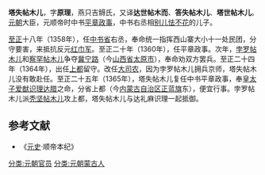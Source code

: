 '''塔失帖木儿'''，字'''原理'''，燕只吉䚟氏，又译'''达世帖木而'''、'''答失帖木儿'''、'''塔世帖木儿'''。[[元朝|元朝]]大臣，元顺帝时中书[[平章政事|平章政事]]，中书右丞相[[别儿怯不花|别儿怯不花]]的儿子。

[[至正|至正]]十八年（1358年），任[[中书省|中书省]]右丞，奉命统一指挥西山寨大小十一处民团，分守要害，来抵抗反元[[红巾军|红巾军]]。至正二十年（1360年），任平章政事。次年，[[孛羅帖木兒_(散只兀氏)|孛罗帖木儿]]和[[察罕帖木儿|察罕帖木儿]]争夺[[冀宁路|冀宁路]]（今[[山西省|山西省]][[太原市|太原市]]），奉命劝双方罢兵。至正二十四年（1364年），出任[[元上都|上都]]留守。改任[[大司农|大司农]]，因为孛罗帖木儿拥兵京师，塔失帖木儿没有敢赴任。至正二十五年（1365年），塔失帖木儿复任中书平章政事，奉[[皇太子|皇太子]][[爱猷识理达腊|爱猷识理达腊]]之命，分省上都（今[[内蒙古自治区|内蒙古自治区]][[正蓝旗_(内蒙古)|正蓝旗]]东），便宜行事。孛罗帖木儿派[[秃坚帖木儿|秃坚帖木儿]]攻上都，塔失帖木儿与达礼麻识理一起抵御。
==参考文献==
* 《[[元史|元史]]·顺帝本纪》
[[分类:元朝官员|分类:元朝官员]]
[[分类:元朝蒙古人|分类:元朝蒙古人]]